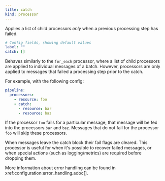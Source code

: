```yaml
---
title: catch
kind: processor
---
```


Applies a list of child processors _only_ when a previous processing step has failed.

```yml
# Config fields, showing default values
label: ""
catch: []
```

Behaves similarly to the `for_each` processor, where a list of child processors are applied to individual messages of a batch. However, processors are only applied to messages that failed a processing step prior to the catch.

For example, with the following config:

```yaml
pipeline:
  processors:
    - resource: foo
    - catch:
      - resource: bar
      - resource: baz
```

If the processor `foo` fails for a particular message, that message will be fed into the processors `bar` and `baz`. Messages that do not fail for the processor `foo` will skip these processors.

When messages leave the catch block their fail flags are cleared. This processor is useful for when it's possible to recover failed messages, or when special actions (such as logging/metrics) are required before dropping them.

More information about error handling can be found in xref:configuration:error_handling.adoc[].


